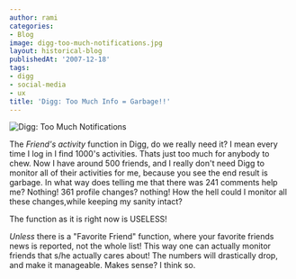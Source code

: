 ```yaml
---
author: rami
categories:
- Blog
image: digg-too-much-notifications.jpg
layout: historical-blog
publishedAt: '2007-12-18'
tags:
- digg
- social-media
- ux
title: 'Digg: Too Much Info = Garbage!!'
---
```


![Digg: Too Much Notifications](/assets/images/content/blog/digg-too-much-notifications.jpg)

The *Friend's activity* function in Digg, do we really need it? I mean every time I log in I find 1000's activities. Thats just too much for anybody to chew. Now I have around 500 friends, and I really don't need Digg to monitor all of their activities for me, because you see the end result is garbage. In what way does telling me that there was 241 comments help me? Nothing! 361 profile changes? nothing! How the hell could I monitor all these changes,while keeping my sanity intact?

The function as it is right now is USELESS!

*Unless* there is a "Favorite Friend" function, where your favorite friends news is reported, not the whole list! This way one can actually monitor friends that s/he actually cares about! The numbers will drastically drop, and make it manageable. Makes sense? I think so.